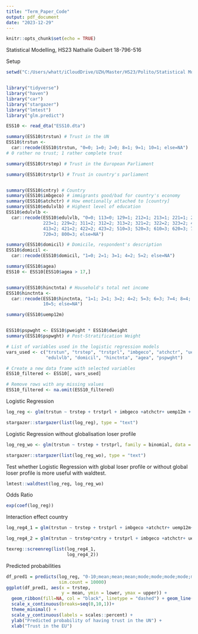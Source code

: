 ---
title: "Term_Paper_Code"
output: pdf_document
date: "2023-12-29"
---

```{r setup, include=FALSE}
knitr::opts_chunk$set(echo = TRUE)
```

Statistical Modelling, HS23
Nathalie Guibert
18-796-516



Setup

```{r cars}
setwd("C:/Users/whatt/iCloudDrive/UZH/Master/HS23/Polito/Statistical Modelling/Term Paper")


library("tidyverse")
library("haven")
library("car")
library("stargazer")
library("lmtest")
library("glm.predict")

ESS10 <- read_dta("ESS10.dta")

summary(ESS10$trstun) # Trust in the UN 
ESS10$trstun <-
  car::recode(ESS10$trstun, "0=0; 1=0; 2=0; 8=1; 9=1; 10=1; else=NA")
# 0 rather no trust; 1 rather complete trust

summary(ESS10$trstep) # Trust in the European Parliament 

summary(ESS10$trstprl) # Trust in country's parliament


summary(ESS10$cntry) # Country 
summary(ESS10$imbgeco) # immigrants good/bad for country's economy
summary(ESS10$atchctr) # How emotionally attached to [country] 
summary(ESS10$edulvlb) # Highest level of education 
ESS10$edulvlb <-
  car::recode(ESS10$edulvlb, "0=0; 113=0; 129=1; 212=1; 213=1; 221=1; 222=1; 
              223=1; 229=2; 311=2; 312=2; 313=2; 321=2; 322=2; 323=2; 412=2; 
              413=2; 421=2; 422=2; 423=2; 510=3; 520=3; 610=3; 620=3; 710=3; 
              720=3; 800=3; else=NA")

summary(ESS10$domicil) # Domicile, respondent's description 
ESS10$domicil <-
  car::recode(ESS10$domicil, "1=0; 2=1; 3=1; 4=2; 5=2; else=NA")

summary(ESS10$agea)
ESS10 <- ESS10[ESS10$agea > 17,]


summary(ESS10$hinctnta) # Household's total net income
ESS10$hinctnta <-
  car::recode(ESS10$hinctnta, "1=1; 2=1; 3=2; 4=2; 5=3; 6=3; 7=4; 8=4; 9=5; 
              10=5; else=NA")

summary(ESS10$uemp12m)


ESS10$pspwght <- ESS10$pweight * ESS10$dweight
summary(ESS10$pspwght) # Post-Stratification Weight

# List of variables used in the logistic regression models
vars_used <- c("trstun", "trstep", "trstprl", "imbgeco", "atchctr", "uemp12m", 
               "edulvlb", "domicil", "hinctnta", "agea", "pspwght")

# Create a new data frame with selected variables
ESS10_filtered <- ESS10[, vars_used]

# Remove rows with any missing values
ESS10_filtered <- na.omit(ESS10_filtered)

```

Logistic Regression 

``` {r}
log_reg <- glm(trstun ~ trstep + trstprl + imbgeco +atchctr+ uemp12m + edulvlb + domicil + hinctnta + agea, family = binomial, data = ESS10_filtered, weights = ESS10_filtered$pspwght)

stargazer::stargazer(list(log_reg), type = "text")
```

Logistic Regression without globalisation loser profile

```{r}
log_reg_wo <- glm(trstun ~ trstep + trstprl, family = binomial, data = ESS10_filtered, weights = ESS10_filtered$pspwght)

stargazer::stargazer(list(log_reg_wo), type = "text")
```

Test whether Logistic  Regression with global loser profile or without global
loser profile is more useful with waldtest.

```{r}
lmtest::waldtest(log_reg, log_reg_wo)
```

Odds Ratio

```{r}
exp(coef(log_reg))
```

Interaction effect country
```{r}

log_reg4_1 = glm(trstun ~ trstep + trstprl + imbgeco +atchctr+ uemp12m+ edulvlb + domicil + hinctnta + agea, family = binomial, data = ESS10 %>% filter(!is.na(cntry)), weights = pspwght)

log_reg4_2 = glm(trstun ~ trstep*cntry + trstprl + imbgeco +atchctr+ uemp12m + edulvlb + domicil + hinctnta + agea, family = binomial, data = ESS10, weights = pspwght)

texreg::screenreg(list(log_reg4_1,
                       log_reg4_2))
```



Predicted probabilities 

```{r}

df_pred1 = predicts(log_reg, "0-10;mean;mean;mean;mode;mode;mode;mode;mean", 
                    sim.count = 10000)
ggplot(df_pred1, aes(x = trstep,
                     y = mean, ymin = lower, ymax = upper)) +
  geom_ribbon(fill=NA, col = "black", linetype = "dashed") + geom_line() +
  scale_x_continuous(breaks=seq(0,10,1))+
  theme_minimal() + 
  scale_y_continuous(labels = scales::percent) + 
  ylab("Predicted probability of having trust in the UN") +
  xlab("Trust in the EU")
`````````
